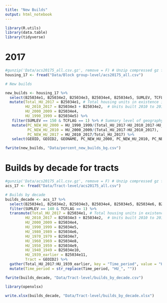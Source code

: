 ```yaml
---
title: "New Builds"
output: html_notebook
---
```


```r
library(R.utils)
library(data.table)
library(tidyverse)
```

# 2017

```r
#gunzip('Data/acs20175_all.csv.gz', remove = F) # Unzip compressed gz file, don't remove compressed file
housing_17 <- fread("Data/Block group-level/acs20175_all.csv")

# New builds

new_builds <- housing_17 %>%
  select(B25034e1, B25034e2, B25034e3, B25034e4, B25034e5, SUMLEV, TCFLAG, GEOID, GEOID2, GEONAME) %>%
  mutate(Total_HU_2017 = B25034e1, # Total housing units in existence in 2017
         HU_2010_2017 = B25034e3 + B25034e2,  # Units built 2010 to 2013, units built 2014 or later
         HU_2000_2009 = B25034e4,
         HU_1990_1999 = B25034e5) %>%
   filter(SUMLEV == 150 & TCFLAG == 1) %>% # Summary level of geography = bg & contained within Twin Cities
   mutate(PC_NEW_HU_2000 = HU_1990_1999/(Total_HU_2017-HU_2010_2017-HU_2000_2009),
          PC_NEW_HU_2010 = HU_2000_2009/(Total_HU_2017-HU_2010_2017),
          PC_NEW_HU_2017 = HU_2010_2017/Total_HU_2017) %>%
   select(GEOID, GEOID2, GEONAME, PC_NEW_HU_2000, PC_NEW_HU_2010, PC_NEW_HU_2017)

fwrite(new_builds, "Data/percent_new_builds_bg.csv")

```

# Builds by decade for tracts

```r
#gunzip('Data/acs20175_all.csv.gz', remove = F) # Unzip compressed gz file, don't remove compressed file
acs_17 <- fread("Data/Tract-level/acs20175_all.csv")

# Builds by decade
builds_decade <- acs_17 %>%
  select(B25034e1, B25034e2, B25034e3, B25034e4, B25034e5, B25034e6, B25034e7, B25034e8, B25034e9, B25034e10, B25034e11, SUMLEV, TCFLAG, GEOID, GEOID2, GEONAME) %>%
  filter(SUMLEV == 140 & TCFLAG == 1) %>%
  transmute(Total_HU_2017 = B25034e1, # Total housing units in existence in 2017
         HU_2010_2017 = B25034e3 + B25034e2,  # Units built 2010 to 2013, units built 2014 or later
         HU_2000_2009 = B25034e4,
         HU_1990_1999 = B25034e5,
         HU_1980_1989 = B25034e6,
         HU_1970_1979 = B25034e7,
         HU_1960_1969 = B25034e8,
         HU_1950_1959 = B25034e9,
         HU_1940_1949 = B25034e10,
         HU_1939_earlier = B25034e11,
         Tract = GEOID2) %>%
  gather(Total_HU_2017:HU_1939_earlier, key = "Time_period", value = "Housing_Units") %>%
  mutate(Time_period = str_replace(Time_period, "HU_", ""))

fwrite(builds_decade, "Data/Tract-level/builds_by_decade.csv")

library(openxlsx)

write.xlsx(builds_decade, "Data/Tract-level/builds_by_decade.xlsx")

```
